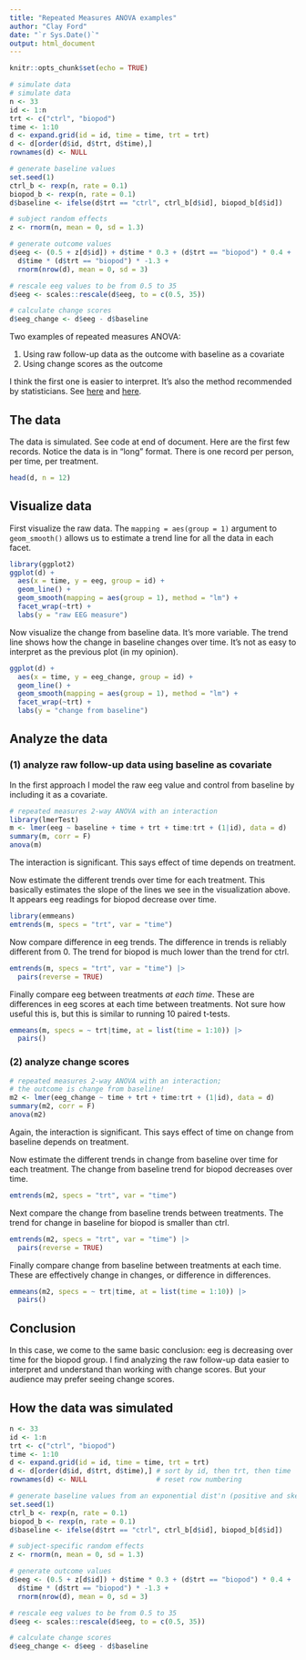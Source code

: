 ```yaml
---
title: "Repeated Measures ANOVA examples"
author: "Clay Ford"
date: "`r Sys.Date()`"
output: html_document
---
```


```r
knitr::opts_chunk$set(echo = TRUE)
```


```r
# simulate data
# simulate data
n <- 33
id <- 1:n
trt <- c("ctrl", "biopod")
time <- 1:10
d <- expand.grid(id = id, time = time, trt = trt)
d <- d[order(d$id, d$trt, d$time),]
rownames(d) <- NULL

# generate baseline values
set.seed(1)
ctrl_b <- rexp(n, rate = 0.1)
biopod_b <- rexp(n, rate = 0.1)
d$baseline <- ifelse(d$trt == "ctrl", ctrl_b[d$id], biopod_b[d$id])

# subject random effects
z <- rnorm(n, mean = 0, sd = 1.3)

# generate outcome values
d$eeg <- (0.5 + z[d$id]) + d$time * 0.3 + (d$trt == "biopod") * 0.4 +
  d$time * (d$trt == "biopod") * -1.3 +
  rnorm(nrow(d), mean = 0, sd = 3)

# rescale eeg values to be from 0.5 to 35
d$eeg <- scales::rescale(d$eeg, to = c(0.5, 35))

# calculate change scores
d$eeg_change <- d$eeg - d$baseline
```

Two examples of repeated measures ANOVA:

1. Using raw follow-up data as the outcome with baseline as a covariate
2. Using change scores as the outcome

I think the first one is easier to interpret. It's also the method recommended by statisticians. See [here](https://discourse.datamethods.org/t/reference-collection-to-push-back-against-common-statistical-myths/1787#analyzing-change-measures-in-rcts-4) and [here](https://www.fharrell.com/post/errmed/#change).

## The data

The data is simulated. See code at end of document. Here are the first few records. Notice the data is in "long" format. There is one record per person, per time, per treatment.

```r
head(d, n = 12)
```

## Visualize data

First visualize the raw data. The `mapping = aes(group = 1)` argument to `geom_smooth()` allows us to estimate a trend line for all the data in each facet.

```r
library(ggplot2)
ggplot(d) +
  aes(x = time, y = eeg, group = id) +
  geom_line() +
  geom_smooth(mapping = aes(group = 1), method = "lm") +
  facet_wrap(~trt) +
  labs(y = "raw EEG measure")
```

Now visualize the change from baseline data. It's more variable. The trend line shows how the change in baseline changes over time. It's not as easy to interpret as the previous plot (in my opinion).

```r
ggplot(d) +
  aes(x = time, y = eeg_change, group = id) +
  geom_line() +
  geom_smooth(mapping = aes(group = 1), method = "lm") +
  facet_wrap(~trt) +
  labs(y = "change from baseline")
```

## Analyze the data

### (1) analyze raw follow-up data using baseline as covariate

In the first approach I model the raw eeg value and control from baseline by including it as a covariate.

```r
# repeated measures 2-way ANOVA with an interaction
library(lmerTest)
m <- lmer(eeg ~ baseline + time + trt + time:trt + (1|id), data = d)
summary(m, corr = F)
anova(m)
```

The interaction is significant. This says effect of time depends on treatment.

Now estimate the different trends over time for each treatment. This basically estimates the slope of the lines we see in the visualization above. It appears eeg readings for biopod decrease over time. 

```r
library(emmeans)
emtrends(m, specs = "trt", var = "time")
```

Now compare difference in eeg trends. The difference in trends is reliably different from 0. The trend for biopod is much lower than the trend for ctrl.

```r
emtrends(m, specs = "trt", var = "time") |> 
  pairs(reverse = TRUE)
```


Finally compare eeg between treatments _at each time_. These are differences in eeg scores at each time between treatments. Not sure how useful this is, but this is similar to running 10 paired t-tests.

```r
emmeans(m, specs = ~ trt|time, at = list(time = 1:10)) |> 
  pairs()
```

### (2) analyze change scores



```r
# repeated measures 2-way ANOVA with an interaction;
# the outcome is change from baseline!
m2 <- lmer(eeg_change ~ time + trt + time:trt + (1|id), data = d)
summary(m2, corr = F)
anova(m2)
```


Again, the interaction is significant. This says effect of time on change from baseline depends on treatment.


Now estimate the different trends in change from baseline over time for each treatment. The change from baseline trend for biopod decreases over time.

```r
emtrends(m2, specs = "trt", var = "time")
```


Next compare the change from baseline trends between treatments. The trend for change in baseline for biopod is smaller than ctrl.

```r
emtrends(m2, specs = "trt", var = "time") |> 
  pairs(reverse = TRUE)
```


Finally compare change from baseline between treatments at each time. These are effectively change in changes, or difference in differences. 

```r
emmeans(m2, specs = ~ trt|time, at = list(time = 1:10)) |> 
  pairs()
```

## Conclusion

In this case, we come to the same basic conclusion: eeg is decreasing over time for the biopod group. I find analyzing the raw follow-up data easier to interpret and understand than working with change scores. But your audience may prefer seeing change scores. 

## How the data was simulated

```r
n <- 33 
id <- 1:n  
trt <- c("ctrl", "biopod")
time <- 1:10
d <- expand.grid(id = id, time = time, trt = trt)
d <- d[order(d$id, d$trt, d$time),] # sort by id, then trt, then time
rownames(d) <- NULL                 # reset row numbering

# generate baseline values from an exponential dist'n (positive and skew)
set.seed(1)
ctrl_b <- rexp(n, rate = 0.1)
biopod_b <- rexp(n, rate = 0.1)
d$baseline <- ifelse(d$trt == "ctrl", ctrl_b[d$id], biopod_b[d$id])

# subject-specific random effects
z <- rnorm(n, mean = 0, sd = 1.3)

# generate outcome values
d$eeg <- (0.5 + z[d$id]) + d$time * 0.3 + (d$trt == "biopod") * 0.4 +
  d$time * (d$trt == "biopod") * -1.3 +
  rnorm(nrow(d), mean = 0, sd = 3)

# rescale eeg values to be from 0.5 to 35
d$eeg <- scales::rescale(d$eeg, to = c(0.5, 35))

# calculate change scores
d$eeg_change <- d$eeg - d$baseline
```

